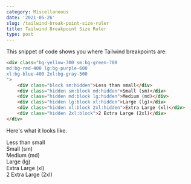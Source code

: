 ```yaml
---
category: Miscellaneous
date: '2021-05-26'
slug: /tailwind-break-point-size-ruler
title: Tailwind Breakpoint Size Ruler
type: post
---
```




This snippet of code shows you where Tailwind breakpoints are:

```html
<div class="bg-yellow-300 sm:bg-green-700
md:bg-red-400 lg:bg-purple-600 
xl:bg-blue-400 2xl:bg-gray-500 
">
    <div class="block sm:hidden">Less than small</div>
    <div class="hidden sm:block md:hidden">Small (sm)</div>
    <div class="hidden md:block lg:hidden">Medium (md)</div>
    <div class="hidden lg:block xl:hidden">Large (lg)</div>
    <div class="hidden xl:block 2xl:hidden">Extra Large (xl)</div>
    <div class="hidden 2xl:block">2 Extra Large (2xl)</div>
</div>
```

Here's what it looks like. 

<div class="bg-yellow-300 sm:bg-green-700
md:bg-red-400 lg:bg-purple-600 
xl:bg-blue-400 2xl:bg-gray-500 
">
    <div class="block sm:hidden">Less than small</div>
    <div class="hidden sm:block md:hidden">Small (sm)</div>
    <div class="hidden md:block lg:hidden">Medium (md)</div>
    <div class="hidden lg:block xl:hidden">Large (lg)</div>
    <div class="hidden xl:block 2xl:hidden">Extra Large (xl)</div>
    <div class="hidden 2xl:block">2 Extra Large (2xl)</div>
</div>

